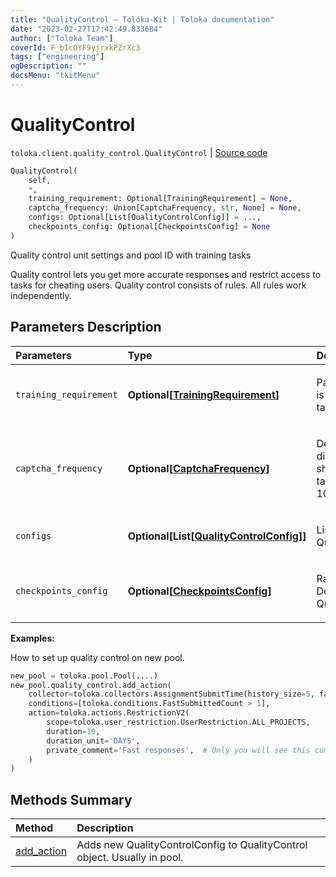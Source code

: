```yaml
---
title: "QualityControl — Toloka-Kit | Toloka documentation"
date: "2023-02-27T17:42:49.833684"
author: ["Toloka Team"]
coverId: F_bIcOYF9yjrxkPZrXc3
tags: ["engineering"]
ogDescription: ""
docsMenu: "tkitMenu"
---
```


# QualityControl
`toloka.client.quality_control.QualityControl` | [Source code](https://github.com/Toloka/toloka-kit/blob/v1.1.4/src/client/quality_control.py#L26)

```python
QualityControl(
    self,
    *,
    training_requirement: Optional[TrainingRequirement] = None,
    captcha_frequency: Union[CaptchaFrequency, str, None] = None,
    configs: Optional[List[QualityControlConfig]] = ...,
    checkpoints_config: Optional[CheckpointsConfig] = None
)
```

Quality control unit settings and pool ID with training tasks

Quality control lets you get more accurate responses and restrict access to tasks for cheating users.
Quality control consists of rules. All rules work independently.

## Parameters Description

| Parameters | Type | Description |
| :----------| :----| :-----------|
`training_requirement`|**Optional\[[TrainingRequirement](/docs/toloka-kit/reference/toloka.client.quality_control.QualityControl.TrainingRequirement)\]**|<p>Parameters of the training pool that is linked to the pool with the main tasks.</p>
`captcha_frequency`|**Optional\[[CaptchaFrequency](/docs/toloka-kit/reference/toloka.client.quality_control.QualityControl.CaptchaFrequency)\]**|<p>Deprecated. Frequency of captcha display (By default, captcha is not shown): LOW - show every 20 tasks. MEDIUM, HIGH - show every 10 tasks.</p>
`configs`|**Optional\[List\[[QualityControlConfig](/docs/toloka-kit/reference/toloka.client.quality_control.QualityControl.QualityControlConfig)\]\]**|<p>List of quality control units. See QualityControl.QualityControlConfig</p>
`checkpoints_config`|**Optional\[[CheckpointsConfig](/docs/toloka-kit/reference/toloka.client.quality_control.QualityControl.CheckpointsConfig)\]**|<p>Random check majority opinion. Detailed description in QualityControl.CheckpointsConfig.</p>

**Examples:**

How to set up quality control on new pool.

```python
new_pool = toloka.pool.Pool(....)
new_pool.quality_control.add_action(
    collector=toloka.collectors.AssignmentSubmitTime(history_size=5, fast_submit_threshold_seconds=20),
    conditions=[toloka.conditions.FastSubmittedCount > 1],
    action=toloka.actions.RestrictionV2(
        scope=toloka.user_restriction.UserRestriction.ALL_PROJECTS,
        duration=10,
        duration_unit='DAYS',
        private_comment='Fast responses',  # Only you will see this comment
    )
)
```
## Methods Summary

| Method | Description |
| :------| :-----------|
[add_action](/docs/toloka-kit/reference/toloka.client.quality_control.QualityControl.add_action)| Adds new QualityControlConfig to QualityControl object. Usually in pool.